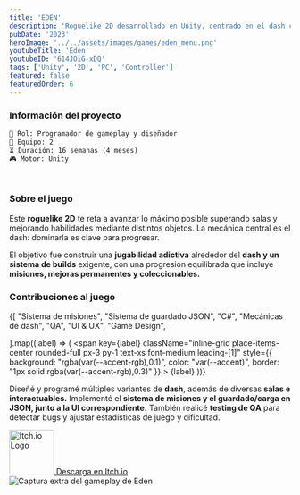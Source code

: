 ```yaml
---
title: 'EDEN'
description: 'Roguelike 2D desarrollado en Unity, centrado en el dash como única arma. Programador de gameplay y diseñador. (Team of 2, 16 weeks)'
pubDate: '2023'
heroImage: '../../assets/images/games/eden_menu.png'
youtubeTitle: 'Eden'
youtubeID: '614JOiG-xDQ'
tags: ['Unity', '2D', 'PC', 'Controller']
featured: false
featuredOrder: 6 
---
```


###  **Información del proyecto**  

```markdown
👤 Rol: Programador de gameplay y diseñador
👥 Equipo: 2  
⏳ Duración: 16 semanas (4 meses)
🎮 Motor: Unity  
```

<br />

###  **Sobre el juego**
<div className="text-justify">

Este **roguelike 2D** te reta a avanzar lo máximo posible superando salas y mejorando habilidades mediante distintos objetos. La mecánica central es el dash: dominarla es clave para progresar.

El objetivo fue construir una **jugabilidad adictiva** alrededor del **dash y un sistema de builds** exigente, con una progresión equilibrada que incluye **misiones, mejoras permanentes y coleccionables.**
</div>

### **Contribuciones al juego**
<div className="mt-4 mb-4 flex flex-wrap gap-2 ">
  {[
    "Sistema de misiones",
    "Sistema de guardado JSON",
    "C#",
    "Mecánicas de dash",
    "QA",
    "UI & UX",
    "Game Design",

  ].map((label) => (
    <span
      key={label}
      className="inline-grid place-items-center rounded-full px-3 py-1 text-xs font-medium leading-[1]"
      style={{
        background: "rgba(var(--accent-rgb),0.1)",
        color: "var(--accent)",
        border: "1px solid rgba(var(--accent-rgb),0.3)"
      }}
    >
      {label}
    </span>
  ))}
</div>

<div className="text-justify">

Diseñé y programé múltiples variantes de **dash**, además de diversas **salas e interactuables.** Implementé el **sistema de misiones y el guardado/carga en JSON, junto a la UI correspondiente.** También realicé **testing de QA** para detectar bugs y ajustar estadísticas de juego y dificultad.

</div>

<div className="flex flex-col items-center my-8">
  <a
    href="https://pablosko.itch.io/eden"  
    target="_blank"
    rel="noopener noreferrer"
    className="flex flex-col items-center group"
  >
    <img
      src={imageItchio}               
      alt="Itch.io Logo"
      width="80"
      height="80"
      className="mb-3 transition-transform duration-200 group-hover:scale-110"
    />
    <span className="text-lg font-semibold text-[#FFFFFF] group-hover:text-[#1338BE] transition">
      Descarga en Itch.io
    </span>
  </a>
</div>

<div className="flex justify-center my-6">
  <Image src={image}
    alt="Captura extra del gameplay de Eden" 
  className="w-full max-w-3xl h-auto rounded-xl shadow"
  />
</div>